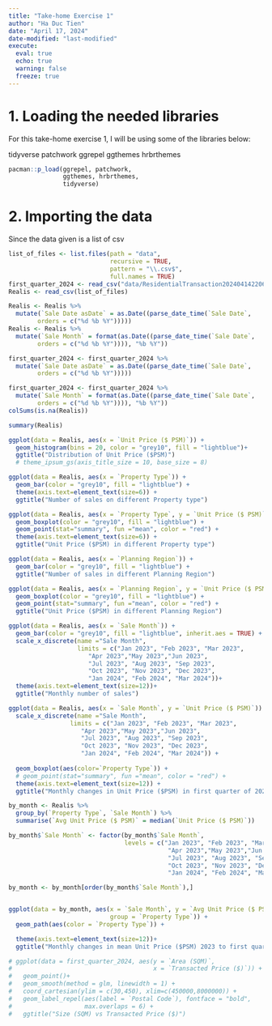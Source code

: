 ```yaml
---
title: "Take-home Exercise 1"
author: "Ha Duc Tien"
date: "April 17, 2024"
date-modified: "last-modified"
execute: 
  eval: true
  echo: true
  warning: false
  freeze: true
---
```


# 1. Loading the needed libraries

For this take-home exercise 1, I will be using some of the libraries below:

tidyverse patchwork ggrepel ggthemes hrbrthemes

```r
pacman::p_load(ggrepel, patchwork, 
               ggthemes, hrbrthemes,
               tidyverse) 
```

# 2. Importing the data

Since the data given is a list of csv

```r
list_of_files <- list.files(path = "data",
                            recursive = TRUE,
                            pattern = "\\.csv$",
                            full.names = TRUE)
first_quarter_2024 <- read_csv("data/ResidentialTransaction20240414220633.csv")
Realis <- read_csv(list_of_files)
```

```r

Realis <- Realis %>% 
  mutate(`Sale Date asDate` = as.Date((parse_date_time(`Sale Date`, 
        orders = c("%d %b %Y")))))
Realis <- Realis %>% 
  mutate(`Sale Month` = format(as.Date((parse_date_time(`Sale Date`, 
        orders = c("%d %b %Y")))), "%b %Y"))

first_quarter_2024 <- first_quarter_2024 %>% 
  mutate(`Sale Date asDate` = as.Date((parse_date_time(`Sale Date`, 
        orders = c("%d %b %Y")))))

first_quarter_2024 <- first_quarter_2024 %>% 
  mutate(`Sale Month` = format(as.Date((parse_date_time(`Sale Date`, 
        orders = c("%d %b %Y")))), "%b %Y"))
colSums(is.na(Realis))
```

```r
summary(Realis)
```

```r
ggplot(data = Realis, aes(x = `Unit Price ($ PSM)`)) +
  geom_histogram(bins = 20, color = "grey10", fill = "lightblue")+
  ggtitle("Distribution of Unit Price ($PSM)")
  # theme_ipsum_gs(axis_title_size = 10, base_size = 8)
```

```r
ggplot(data = Realis, aes(x = `Property Type`)) + 
  geom_bar(color = "grey10", fill = "lightblue") + 
  theme(axis.text=element_text(size=6)) +
  ggtitle("Number of sales on different Property type")

ggplot(data = Realis, aes(x = `Property Type`, y = `Unit Price ($ PSM)`)) +
  geom_boxplot(color = "grey10", fill = "lightblue") + 
  geom_point(stat="summary", fun ="mean", color = "red") +
  theme(axis.text=element_text(size=6)) +
  ggtitle("Unit Price ($PSM) in different Property type")
```

```r
ggplot(data = Realis, aes(x = `Planning Region`)) +
  geom_bar(color = "grey10", fill = "lightblue") +
  ggtitle("Number of sales in different Planning Region")
```

```r
ggplot(data = Realis, aes(x = `Planning Region`, y = `Unit Price ($ PSM)`)) +
  geom_boxplot(color = "grey10", fill = "lightblue") + 
  geom_point(stat="summary", fun ="mean", color = "red") +
  ggtitle("Unit Price ($PSM) in different Planning Region")
```

```r
ggplot(data = Realis, aes(x = `Sale Month`)) +
  geom_bar(color = "grey10", fill = "lightblue", inherit.aes = TRUE) +
  scale_x_discrete(name ="Sale Month", 
                   limits = c("Jan 2023", "Feb 2023", "Mar 2023", 
                      "Apr 2023","May 2023","Jun 2023", 
                      "Jul 2023", "Aug 2023", "Sep 2023",
                      "Oct 2023", "Nov 2023", "Dec 2023", 
                      "Jan 2024", "Feb 2024", "Mar 2024"))+
  theme(axis.text=element_text(size=12))+
  ggtitle("Monthly number of sales")
```

```r
ggplot(data = Realis, aes(x = `Sale Month`, y = `Unit Price ($ PSM)`)) +
  scale_x_discrete(name ="Sale Month",
                 limits = c("Jan 2023", "Feb 2023", "Mar 2023",
                    "Apr 2023","May 2023","Jun 2023",
                    "Jul 2023", "Aug 2023", "Sep 2023",
                    "Oct 2023", "Nov 2023", "Dec 2023",
                    "Jan 2024", "Feb 2024", "Mar 2024")) +
  
  geom_boxplot(aes(color=`Property Type`)) + 
  # geom_point(stat="summary", fun ="mean", color = "red") +
  theme(axis.text=element_text(size=12)) +
  ggtitle("Monthly changes in Unit Price ($PSM) in first quarter of 2024")
```

```r
by_month <- Realis %>%
  group_by(`Property Type`, `Sale Month`) %>%
  summarise(`Avg Unit Price ($ PSM)` = median(`Unit Price ($ PSM)`))

by_month$`Sale Month` <- factor(by_month$`Sale Month`, 
                                levels = c("Jan 2023", "Feb 2023", "Mar 2023",
                                            "Apr 2023","May 2023","Jun 2023",
                                            "Jul 2023", "Aug 2023", "Sep 2023",
                                            "Oct 2023", "Nov 2023", "Dec 2023",
                                            "Jan 2024", "Feb 2024", "Mar 2024"))

by_month <- by_month[order(by_month$`Sale Month`),]


ggplot(data = by_month, aes(x = `Sale Month`, y = `Avg Unit Price ($ PSM)`, 
                            group = `Property Type`)) +
  geom_path(aes(color = `Property Type`)) +

  theme(axis.text=element_text(size=12))+
  ggtitle("Monthly changes in mean Unit Price ($PSM) 2023 to first quarter 2024")
```

```r
# ggplot(data = first_quarter_2024, aes(y = `Area (SQM)`, 
#                                       x = `Transacted Price ($)`)) +
#   geom_point()+
#   geom_smooth(method = glm, linewidth = 1) +
#   coord_cartesian(ylim = c(30,450), xlim=c(450000,8000000)) +
#   geom_label_repel(aes(label = `Postal Code`), fontface = "bold", 
#                    max.overlaps = 6) +
#   ggtitle("Size (SQM) vs Transacted Price ($)")
```
